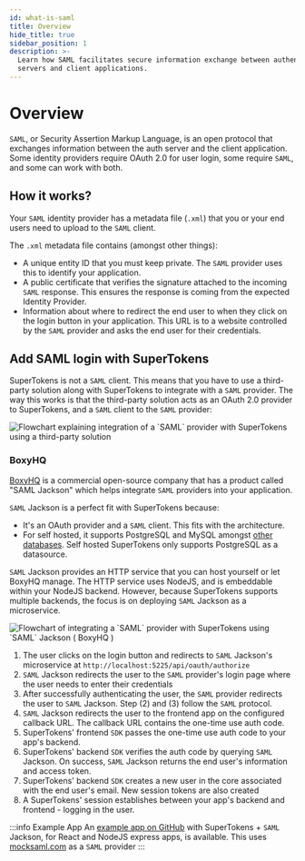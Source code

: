 ```yaml
---
id: what-is-saml
title: Overview
hide_title: true
sidebar_position: 1
description: >-
  Learn how SAML facilitates secure information exchange between authentication
  servers and client applications.
---
```


# Overview 

`SAML`, or Security Assertion Markup Language, is an open protocol that exchanges information between the auth server and the client application.
Some identity providers require OAuth 2.0 for user login, some require `SAML`, and some can work with both.

## How it works?

Your `SAML` identity provider has a metadata file (`.xml`) that you or your end users need to upload to the `SAML` client.

The `.xml` metadata file contains (amongst other things):
- A unique entity ID that you must keep private. The `SAML` provider uses this to identify your application.
- A public certificate that verifies the signature attached to the incoming `SAML` response.
This ensures the response is coming from the expected Identity Provider.
- Information about where to redirect the end user to when they click on the login button in your application. 
This URL is to a website controlled by the `SAML` provider and asks the end user for their credentials.


## Add SAML login with SuperTokens

SuperTokens is not a `SAML` client.
This means that you have to use a third-party solution along with SuperTokens to integrate with a `SAML` provider.
The way this works is that the third-party solution acts as an OAuth 2.0 provider to SuperTokens, and a `SAML` client to the `SAML` provider:

<img alt="Flowchart explaining integration of a `SAML` provider with SuperTokens using a third-party solution" src="/img/saml-oauth.png" />


### BoxyHQ

[BoxyHQ](https://boxyhq.com/) is a commercial open-source company that has a product called "SAML Jackson" which helps integrate `SAML` providers into your application.

`SAML` Jackson is a perfect fit with SuperTokens because:
- It's an OAuth provider and a `SAML` client.
This fits with the architecture.
- For self hosted, it supports PostgreSQL and MySQL amongst [other databases](https://boxyhq.com/docs/jackson/deploy/service#database).
Self hosted SuperTokens only supports PostgreSQL as a datasource.

`SAML` Jackson provides an HTTP service that you can host yourself or let BoxyHQ manage.
The HTTP service uses NodeJS, and is embeddable within your NodeJS backend.
However, because SuperTokens supports multiple backends, the focus is on deploying `SAML` Jackson as a microservice.

<img alt="Flowchart of integrating a `SAML` provider with SuperTokens using `SAML` Jackson ( BoxyHQ )" src="/img/saml/supertokens-boxyhq.png" />

1. The user clicks on the login button and redirects to `SAML` Jackson's microservice at `http://localhost:5225/api/oauth/authorize`
2. `SAML` Jackson redirects the user to the `SAML` provider's login page where the user needs to enter their credentials
3. After successfully authenticating the user, the `SAML` provider redirects the user to `SAML` Jackson. Step (2) and (3) follow the `SAML` protocol.
4. `SAML` Jackson redirects the user to the frontend app on the configured callback URL. The callback URL contains the one-time use auth code.
5. SuperTokens' frontend `SDK` passes the one-time use auth code to your app's backend.
6. SuperTokens' backend `SDK` verifies the auth code by querying `SAML` Jackson. On success, `SAML` Jackson returns the end user's information and access token.
7. SuperTokens' backend `SDK` creates a new user in the core associated with the end user's email. New session tokens are also created
8. A SuperTokens' session establishes between your app's backend and frontend - logging in the user.

:::info Example App
An [example app on GitHub](https://github.com/supertokens/jackson-supertokens-express) with SuperTokens + `SAML` Jackson, for React and NodeJS express apps, is available. This uses [mocksaml.com](https://mocksaml.com/) as a `SAML` provider
:::
